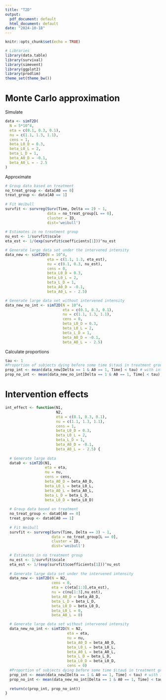 ```yaml
---
title: "T2D"
output:
  pdf_document: default
  html_document: default
date: "2024-10-18"
---
```


```r
knitr::opts_chunk$set(echo = TRUE)
```


```r
# Libraries
library(data.table)
library(survival)
library(simevent)
library(ggplot2)
library(prodlim)
theme_set(theme_bw())
```

# Monte Carlo approximation

Simulate
```r
data <- simT2D(
  N = 5*10^4,
  eta = c(0.1, 0.3, 0.1),
  nu = c(1.1, 1.3, 1.1),
  cens = 1,
  beta_L0_D = 0.3,
  beta_L0_L = 2,
  beta_L_D = 1,
  beta_A0_D = -0.1,
  beta_A0_L = - 2.5
)
```
Approximate
```r
# Group data based on treatment
no_treat_group <- data[A0 == 0]
treat_group <- data[A0 == 1]
  
# Fit Weibull
survfit <- survreg(Surv(Time, Delta == 2) ~ 1, 
                   data = no_treat_group[L == 0], 
                   cluster = ID,
                   dist='weibull')
  
# Estimates in no treatment group
nu_est <- 1/survfit$scale
eta_est <- 1/(exp(survfit$coefficients[1]))^nu_est
```

```r
# Generate large data set under the intervened intensity 
data_new <- simT2D(N = 10^4, 
                   eta = c(1.1, 1.3, eta_est),
                   nu = c(0.1, 0.3, nu_est),
                   cens = 0,
                   beta_L0_D = 0.3,
                   beta_L0_L = 2,
                   beta_L_D = 1,
                   beta_A0_D = -0.1,
                   beta_A0_L = - 2.5)

# Generate large data set without intervened intensity
data_new_no_int <- simT2D(N = 10^4,
                          eta = c(0.1, 0.3, 0.1),
                          nu = c(1.1, 1.3, 1.1),
                          cens = 0,
                          beta_L0_D = 0.3,
                          beta_L0_L = 2,
                          beta_L_D = 1,
                          beta_A0_D = -0.1,
                          beta_A0_L = - 2.5)
```

Calculate proportions
```r
tau <- 1
#Proportion of subjects dying before some time $\tau$ in treatment group
prop_int <- mean(data_new[Delta == 1 & A0 == 1, Time] < tau) # with intervention
prop_no_int <- mean(data_new_no_int[Delta == 1 & A0 == 1, Time] < tau) # without intervention
```


# Intervention effects

```r
int_effect <- function(N1, 
                       N2, 
                       eta = c(0.1, 0.3, 0.1),
                       nu = c(1.1, 1.3, 1.1),
                       cens = 1,
                       beta_L0_D = 0.3,
                       beta_L0_L = 2,
                       beta_L_D = 1,
                       beta_A0_D = -0.1,
                       beta_A0_L = - 2.5) {
  
  # Generate large data
  data0 <- simT2D(N1, 
                  eta = eta, 
                  nu = nu,
                  cens = cens,
                  beta_A0_D = beta_A0_D, 
                  beta_L0_L = beta_L0_L, 
                  beta_A0_L = beta_A0_L, 
                  beta_L_D = beta_L_D, 
                  beta_L0_D = beta_L0_D)
  
  # Group data based on treatment
  no_treat_group <- data0[A0 == 0]
  treat_group <- data0[A0 == 1]
  
  # Fit Weibull
  survfit <- survreg(Surv(Time, Delta == 3) ~ 1, 
                     data = no_treat_group[L == 0], 
                     cluster = ID,
                     dist='weibull')
  
  # Estimates in no treatment group
  nu_est <- 1/survfit$scale
  eta_est <- 1/(exp(survfit$coefficients[1]))^nu_est
  
  # Generate large data set under the intervened intensity 
  data_new <- simT2D(N = N2, 
                     cens = 0,
                     eta = c(eta[1:3],eta_est),
                     nu = c(nu[1:3],nu_est),
                     beta_A0_D = beta_A0_D, 
                     beta_L_D = beta_L_D, 
                     beta_L0_D = beta_L0_D,
                     beta_L0_L = 0,
                     beta_A0_L = 0)

  # Generate large data set without intervened intensity
  data_new_no_int <- simT2D(N = N2, 
                            eta = eta, 
                            nu = nu,
                            beta_A0_D = beta_A0_D, 
                            beta_L0_L = beta_L0_L, 
                            beta_A0_L = beta_A0_L, 
                            beta_L_D = beta_L_D, 
                            beta_L0_D = beta_L0_D,
                            cens = 0)
  #Proportion of subjects dying before some time $\tau$ in treatment group
  prop_int <- mean(data_new[Delta == 1 & A0 == 1, Time] < tau) # with intervention
  prop_no_int <- mean(data_new_no_int[Delta == 1 & A0 == 1, Time] < tau) # without intervention
  
  return(c(prop_int, prop_no_int))
}
```


